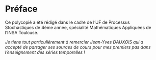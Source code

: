 # Préface {.unnumbered}

Ce polycopié a été rédigé dans le cadre de l'UF de Processus Stochastiques de 4ème année, spécialité Mathématiques Appliquées de l'INSA Toulouse.

*Je tiens tout particulièrement à remercier Jean-Yves DAUXOIS qui a accepté de partager ses sources de cours pour mes premiers pas dans l'enseignement des séries temporelles !*

::: {.content-hidden unless-format="html"}
$$
\newcommand\mcy{{\mathcal{y}}}
$$
:::

::: {.content-hidden unless-format="pdf"}
```{=latex}
\newcommand\mcy{{\mathcal{y}}}
```
:::
